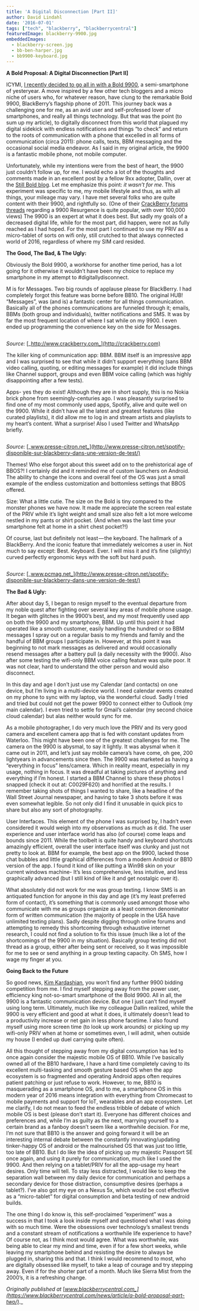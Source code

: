 ```yaml
---
title: 'A Digital Disconnection [Part II]'
author: David Lindahl
date: '2016-07-01'
tags: ["tech", "blackberry", "blackberrycentral"]
featuredImage: blackberry-9900.jpg
embeddedImages:
  - blackberry-screen.jpg
  - bb-ben-harper.jpg
  - bb9900-keyboard.jpg
---
```


**A Bold Proposal: A Digital Disconnection \[Part II\]**

ICYMI, [I recently decided to go all in with a Bold 9900](https://www.blackberrycentral.com/news/article/an-intentional-digital-disconnection/), a semi-smartphone of yesteryear. A move inspired by a few other tech bloggers and a micro niche of users who, for whatever reason, have clung to the remarkable Bold 9900, BlackBerry’s flagship phone of 2011. This journey back was a challenging one for me, as an avid user and self-professed lover of smartphones, and really all things technology. But that was the point (to sum up my article), to digitally disconnect from this world that plagued my digital sidekick with endless notifications and things “to check” and return to the roots of communication with a phone that excelled in all forms of communication (circa 2011): phone calls, texts, BBM messaging and the occasional social media endeavor. As I said in my original article, the 9900 is a fantastic mobile phone, not mobile computer.

Unfortunately, while my intentions were from the best of heart, the 9900 just couldn’t follow up, for me. I would echo a lot of the thoughts and comments made in an excellent post by a fellow 9xx adopter, Dallin, over at the [Still Bold blog](https://stillboldblog.wordpress.com/2016/06/13/moving-on-but-not-out/). Let me emphasize this point: _it wasn’t for me_. This experiment was specific to me, my mobile lifestyle and thus, as with all things, your mileage may vary. I have met several folks who are quite content with their 9900, and rightfully so. (One of their [CrackBerry forums threads](http://forums.crackberry.com/showthread.php?t=1073999&p=12474432) regarding a 9900 Resurgence is quite popular, with over 100,000 views) The 9900 is an expert at what it does best. But sadly my goals of a decreased digital life, while for the most part, did happen, were not as fully reached as I had hoped. For the most part I continued to use my PRIV as a micro-tablet of sorts on wifi only, still crutched to that always connected world of 2016, regardless of where my SIM card resided.

**The Good, The Bad, & The Ugly:**

Obviously the Bold 9900, a workhorse for another time period, has a lot going for it otherwise it wouldn’t have been my choice to replace my smartphone in my attempt to #digitallydisconnect.

M is for Messages. Two big rounds of applause please for BlackBerry. I had completely forgot this feature was borne before BB10. The original HUB! “Messages”, was (and is) a fantastic center for all things communication. Basically all of the phones communications are funneled through it; emails, BBMs (both group and individuals), twitter notifications and SMS. It was by far the most frequent location of where I sat while on my 9900. I even ended up programming the convenience key on the side for Messages.

<Img fluid={props.embedded.image1.fluid} />

_Source:_ [_http://www.crackberry.com_](http://crackberry.com)

The killer king of communication app: BBM. BBM itself is an impressive app and I was surprised to see that while it didn’t support everything (sans BBM video calling, quoting, or editing messages for example) it did include things like Channel support, groups and even BBM voice calling (which was highly disappointing after a few tests).

Apps- yes they do exist! Although they are in short supply, this is no Nokia brick phone from seemingly-centuries ago. I was pleasantly surprised to find one of my most commonly used apps, Spotify, alive and quite well on the 9900. While it didn’t have all the latest and greatest features (like curated playlists), it did allow me to log in and stream artists and playlists to my heart’s content. What a surprise! Also I used Twitter and WhatsApp briefly.

<Img fluid={props.embedded.image2.fluid} />

_Source:_ [_www.presse-citron.net_](http://www.presse-citron.net/spotify-disponible-sur-blackberry-dans-une-version-de-test/)

Themes! Who else forgot about this sweet add on to the prehistorical age of BBOS?! I certainly did and it reminded me of custom launchers on Android. The ability to change the icons and overall feel of the OS was just a small example of the endless customization and bottomless settings that BBOS offered.

Size: What a little cutie. The size on the Bold is tiny compared to the monster phones we have now. It made me appreciate the screen real estate of the PRIV while it’s light weight and small size also felt a lot more welcome nestled in my pants or shirt pocket. (And when was the last time your smartphone felt at home in a shirt chest pocket?!)

Of course, last but definitely not least — the keyboard. The hallmark of a BlackBerry. And the iconic feature that immediately welcomes a user in. Not much to say except: Best. Keyboard. Ever. I will miss it and it’s fine (slightly) curved perfectly ergonomic keys with the soft but hard push.

<Img fluid={props.embedded.image3.fluid} />

_Source:_ [_www.pcmag.net_](http://www.presse-citron.net/spotify-disponible-sur-blackberry-dans-une-version-de-test/)

**The Bad & Ugly:**

After about day 5, I began to resign myself to the eventual departure from my noble quest after fighting over several key areas of mobile phone usage. It began with glitches in the 9900’s best, and my most frequently used app on both the 9900 and my smartphone, BBM. Up until this point it had operated like a smooth customer, easily handling the hundred or so BBM messages I spray out on a regular basis to my friends and family and the handful of BBM groups I participate in. However, at this point it was beginning to not mark messages as delivered and would occasionally resend messages after a battery pull (a daily necessity with the 9900). Also after some testing the wifi-only BBM voice calling feature was quite poor. It was not clear, hard to understand the other person and would also disconnect.

In this day and age I don’t just use my Calendar (and contacts) on one device, but I’m living in a multi-device world. I need calendar events created on my phone to sync with my laptop, via the wonderful cloud. Sadly I tried and tried but could not get the power 9900 to connect either to Outlook (my main calendar). I even tried to settle for Gmail’s calendar (my second choice cloud calendar) but alas neither would sync for me.

As a mobile photographer, I do very much love the PRIV and its very good camera and excellent camera app that is fed with constant updates from Waterloo. This might have been one of the greatest challenges for me. The camera on the 9900 is abysmal, to say it lightly. It was abysmal when it came out in 2011, and let’s just say mobile camera’s have come, oh gee, 200 lightyears in advancements since then. The 9900 was marketed as having a “everything in focus” lens/camera. Which in reality meant, especially in my usage, nothing in focus. It was dreadful at taking pictures of anything and everything if I’m honest. I started a BBM Channel to share these photos I snapped (check it out at: C0029F620) and horrified at the results. I remember taking shots of things I wanted to share, like a headline of the Wall Street Journal newspaper, and having to take 3 shots before it was even somewhat legible. So not only did I find it unusable in quick pics to share but also any sort of photography.

User Interfaces. This element of the phone I was surprised by, I hadn’t even considered it would weigh into my observations as much as it did. The user experience and user interface world has also (of course) come leaps and bounds since 2011. While the toolbelt is quite handy and keyboard shortcuts amazingly efficient, overall the user interface itself was clunky and just not pretty to look at. BBM for example, the best app on the 9900, lacked those chat bubbles and little graphical differences from a modern Android or BB10 version of the app. I found it kind of like putting a Win98 skin on your current windows machine- It’s less comprehensive, less intuitive, and less graphically advanced (but I still kind of like it and get nostalgic over it).

What absolutely did not work for me was group texting. I know SMS is an antiquated function for anyone in this day and age (it’s my least preferred form of contact), it’s something that is commonly used amongst those who communicate with me as groups organize as a least common denominator form of written communication (the majority of people in the USA have unlimited texting plans). Sadly despite digging through online forums and attempting to remedy this shortcoming through exhaustive internet research, I could not find a solution to fix this issue (much like a lot of the shortcomings of the 9900 in my situation). Basically group texting did not thread as a group, either after being sent or received, so it was impossible for me to see or send anything in a group texting capacity. Oh SMS, how I wage my finger at you.

**Going Back to the Future**

So good news, [Kim Kardashian](https://www.blackberrycentral.com/news/article/kim-kardashian-iam-so/), you won’t find any further 9900 bidding competition from me. I find myself stepping away from the power user, efficiency king not-so-smart smartphone of the Bold 9900. All in all, the 9900 is a fantastic communication device. But one I just can’t find myself using long term. Ultimately, much like my colleague Dallin realized, while the 9900 is very efficient and good at what it does, it ultimately doesn’t lead to a productivity increase or net gain in less phone facetime. I also found myself using more screen time (to look up work arounds) or picking up my wifi-only PRIV when at home or sometimes even, I will admit, when outside my house (I ended up duel carrying quite often).

All this thought of stepping away from my digital consumption has led to once again consider the majestic mobile OS of BB10. While I’ve basically owned all of the BB10 hardware, I have a hard time completely caving to its excellent multi-tasking and smooth gesture based OS when the app ecosystem is so fragmented and operating Android apps often requires patient patching or just refuse to work. However, to me, BB10 is masquerading as a smartphone OS, and to me, a smartphone OS in this modern year of 2016 means integration with everything from Chromecast to mobile payments and support for IoT, wearables and an app ecosystem. Let me clarify, I do not mean to feed the endless tribble of debate of which mobile OS is best (please don’t start it). Everyone has different choices and preferences and, while I’m as guilty as the next, marrying yourself to a certain brand as a fanboy doesn’t seem like a worthwhile decision. For me, I’m not sure that BB10 is the answer and going forward it will be an interesting internal debate between the constantly innovating/updating tinker-happy OS of android or the malnourished OS that was just too little, too late of BB10. But I do like the idea of picking up my majestic Passport SE once again, and using it purely for communication, much like I used the 9900. And then relying on a tablet/PRIV for all the app-usage my heart desires. Only time will tell. To stay less distracted, I would like to keep the separation wall between my daily device for communication and perhaps a secondary device for those distraction, consumptive desires (perhaps a tablet?). I’ve also got my eye on a Nexus 5x, which would be cost effective as a “micro-tablet” for digital consumption and beta testing of new android builds.

The one thing I do know is, this self-proclaimed “experiment” was a success in that I took a look inside myself and questioned what I was doing with so much time. Were the obsessions over technology’s smallest trends and a constant stream of notifications a worthwhile life experience to have? Of course not, as I think most would agree. What was worthwhile, was being able to clear my mind and time, even if for a few short weeks, while leaving my smartphone behind and resisting the desire to always be plugged in, sharing this and that. I think I would recommend to most, who are digitally obsessed like myself, to take a leap of courage and try stepping away. Even if for the shorter part of a month. Much like Sierra Mist from the 2000’s, it is a refreshing change.

_Originally published at_ [_www.blackberrycentral.com_](https://www.blackberrycentral.com/news/article/a-bold-proposal-part-two/)_._